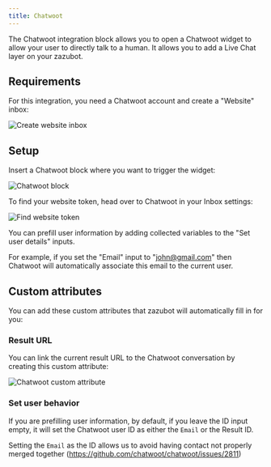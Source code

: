 ```yaml
---
title: Chatwoot
---
```


The Chatwoot integration block allows you to open a Chatwoot widget to allow your user to directly talk to a human. It allows you to add a Live Chat layer on your zazubot.

## Requirements

For this integration, you need a Chatwoot account and create a "Website" inbox:

<Frame>
  <img
    src="/images/blocks/integrations/chatwoot/website-inbox.png"
    alt="Create website inbox"
  />
</Frame>

## Setup

Insert a Chatwoot block where you want to trigger the widget:

<Frame>
  <img
    src="/images/blocks/integrations/chatwoot/options.png"
    alt="Chatwoot block"
  />
</Frame>

To find your website token, head over to Chatwoot in your Inbox settings:

<Frame>
  <img
    src="/images/blocks/integrations/chatwoot/website-token.png"
    alt="Find website token"
  />
</Frame>

You can prefill user information by adding collected variables to the "Set user details" inputs.

For example, if you set the "Email" input to "john@gmail.com" then Chatwoot will automatically associate this email to the current user.

## Custom attributes

You can add these custom attributes that zazubot will automatically fill in for you:

### Result URL

You can link the current result URL to the Chatwoot conversation by creating this custom attribute:

<Frame>
  <img
    src="/images/blocks/integrations/chatwoot/custom-attribute.png"
    alt="Chatwoot custom attribute"
  />
</Frame>

### Set user behavior

If you are prefilling user information, by default, if you leave the ID input empty, it will set the Chatwoot user ID as either the `Email` or the Result ID.

Setting the `Email` as the ID allows us to avoid having contact not properly merged together (https://github.com/chatwoot/chatwoot/issues/2811)
